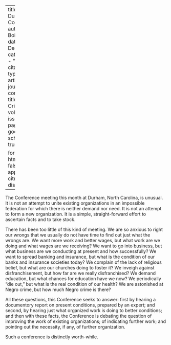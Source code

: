 
---
title: 'The Durham Conference'
author: Du Bois, W.E.B.
date: Dec. 1927
categories: 
  - ""
citation: 
  type: article-journal
  container-title: The Crisis
  volume: 34
  issue: 10
  page: 348
google-scholar: true

format:
  html:
    toc: false
    appendix-cite-as: display
---


The Conference meeting this month at Durham, North Carolina, is unusual. It is not an attempt to unite existing organizations in an impossible federation for which there is neither demand nor need. It is not an attempt to form a new organization. It is a simple, straight-forward effort to ascertain facts and to take stock. 

There has been too little of this kind of meeting. We are so anxious to right our wrongs that we usually do not have time to find out just what the wrongs are. We want more work and better wages, but what work are we doing and what wages are we receiving? We want to go into business, but what business are we conducting at present and how successfully? We want to spread banking and insurance, but what is the condition of our banks and insurance societies today? We complain of the lack of religious belief, but what are our churches doing to foster it? We inveigh against disfranchisement, but how far are we really disfranchised? We demand education, but what chances for education have we now? We periodically "die out," but what is the real condition of our health? We are astonished at Negro crime, but how much Negro crime is there? 

All these questions, this Conference seeks to answer: first by hearing a documentory report on present conditions, prepared by an expert; and second, by hearing just what organized work is doing to better conditions; and then with these facts, the Conference is debating the question of improving the work of existing organizations; of indicating further work; and pointing out the necessity, if any, of further organization. 

Such a conference is distinctly worth-while. 


